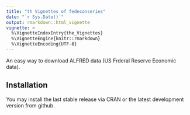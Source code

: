 ```yaml
---
title: "th Vignettes of fedeconseries"
date: "`r Sys.Date()`"
output: rmarkdown::html_vignette
vignette: >
  %\VignetteIndexEntry{the_Vignettes}
  %\VignetteEngine{knitr::rmarkdown}
  %\VignetteEncoding{UTF-8}
---
```


An easy way to download ALFRED data (US Frderal Reserve Economic data).

## Installation

You may install the last stable release via CRAN or the latest development version from github.


<!-- ```{r} -->
<!-- install.packages("fedeconseries") -->
<!-- # or -->
<!-- install.packages("devtools") -->
<!-- devtools::install_github("harrysun26/fedeconseries") -->

<!-- ``` -->

<!-- ## Usage -->

<!-- Downloading data is straightforward (for real-time data from ALFRED see below): -->



<!-- ```{r} -->
<!-- library(fedeconseries) -->
<!-- df <- get_fedeconseries("INDPRO", "indpro") -->
<!-- ``` -->

<!-- The output is a data frame -->

<!-- ```{r} -->
<!-- head(df) -->
<!-- ``` -->

<!-- This can be readily used, i.e. for plotting -->

<!-- ```{r, fig.show = "hold"} -->
<!-- library(ggplot2) -->
<!-- ggplot(df) + -->
<!--   geom_line(aes(x = date, y = indpro)) -->
<!-- ``` -->

<!-- ## Vintage data -->

<!-- When using get_fedeconseries for downloading real-time data sets, there will be an additional column for the respective vintage dates. -->

<!-- ```{r} -->
<!-- df_vintages <- -->
<!--   get_fedeconseries("GDPC1", "rgdp", -->
<!--                     obs_start = "2007-05-31", -->
<!--                     real_start = "2008-05-31", real_end = "2009-03-30") -->
<!-- head(df_vintages) -->
<!-- ``` -->

<!-- Because of its output being a tidy data frame, it is easy to visualise revisions by -->

<!-- ```{r, fig.show = "hold", fig.width = 6} -->
<!-- library(ggplot2) -->

<!-- ggplot(df_vintages) + -->
<!--   geom_line(aes(x = date, y = rgdp, colour = as.factor(realtime_period))) + -->
<!--   theme_bw() + -->
<!--   theme( -->
<!--     legend.title = element_blank(), -->
<!--     legend.position = "bottom" -->
<!--   ) -->
<!-- ``` -->

